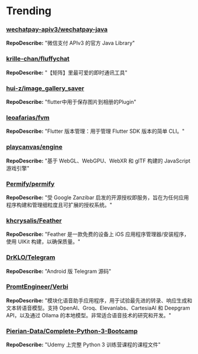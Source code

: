 
# Trending

### [wechatpay-apiv3/wechatpay-java](https://github.com/wechatpay-apiv3/wechatpay-java)
**RepoDescribe:** "微信支付 APIv3 的官方 Java Library"
  

### [krille-chan/fluffychat](https://github.com/krille-chan/fluffychat)
**RepoDescribe:** "【矩阵】里最可爱的即时通讯工具"
  

### [hui-z/image_gallery_saver](https://github.com/hui-z/image_gallery_saver)
**RepoDescribe:** "flutter中用于保存图片到相册的Plugin"
  

### [leoafarias/fvm](https://github.com/leoafarias/fvm)
**RepoDescribe:** "Flutter 版本管理：用于管理 Flutter SDK 版本的简单 CLI。"
  

### [playcanvas/engine](https://github.com/playcanvas/engine)
**RepoDescribe:** "基于 WebGL、WebGPU、WebXR 和 glTF 构建的 JavaScript 游戏引擎"
  

### [Permify/permify](https://github.com/Permify/permify)
**RepoDescribe:** "受 Google Zanzibar 启发的开源授权即服务，旨在为任何应用程序构建和管理细粒度且可扩展的授权系统。"
  

### [khcrysalis/Feather](https://github.com/khcrysalis/Feather)
**RepoDescribe:** "Feather 是一款免费的设备上 iOS 应用程序管理器/安装程序，使用 UIKit 构建，以确保质量。"
  

### [DrKLO/Telegram](https://github.com/DrKLO/Telegram)
**RepoDescribe:** "Android 版 Telegram 源码"
  

### [PromtEngineer/Verbi](https://github.com/PromtEngineer/Verbi)
**RepoDescribe:** "模块化语音助手应用程序，用于试验最先进的转录、响应生成和文本转语音模型。支持 OpenAI、Groq、Elevanlabs、CartesiaAI 和 Deepgram API，以及通过 Ollama 的本地模型。非常适合语音技术的研究和开发。"
  

### [Pierian-Data/Complete-Python-3-Bootcamp](https://github.com/Pierian-Data/Complete-Python-3-Bootcamp)
**RepoDescribe:** "Udemy 上完整 Python 3 训练营课程的课程文件"
  